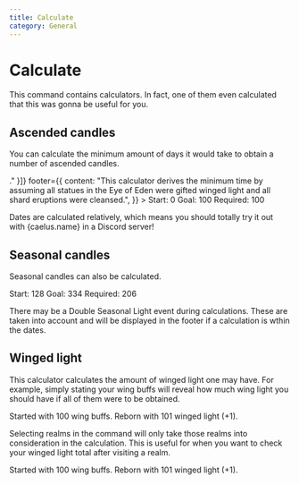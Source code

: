 ```yaml
---
title: Calculate
category: General
---
```



# Calculate

This command contains calculators. In fact, one of them even calculated that this was gonna be useful for you.

## Ascended candles

You can calculate the minimum amount of days it would take to obtain a number of ascended candles.

<DiscordMessages rounded>
	<DiscordMessage
		author={{ avatar: caelus.avatarIcon, bot: true, username: caelus.name }}
		interaction={{
			author: {
				avatar: jiralite.avatarIcon,
				username: jiralite.name,
			},
			command: "/calculate ascended-candles",
		}}
	>
		<DiscordMessageEmbed
			title="Ascended Candle Calculator"
			fields={[{ name: "Result", value: "This goal is first achievable at <date>." }]}
			footer={{
				content:
					"This calculator derives the minimum time by assuming all statues in the Eye of Eden were gifted winged light and all shard eruptions were cleansed.",
			}}
		>
			Start: 0
			Goal: 100
			Required: 100
		</DiscordMessageEmbed>
	</DiscordMessage>

</DiscordMessages>

Dates are calculated relatively, which means you should totally try it out with {caelus.name} in a Discord server!

## Seasonal candles

Seasonal candles can also be calculated.

<DiscordMessages rounded>
	<DiscordMessage
		author={{ avatar: caelus.avatarIcon, bot: true, username: caelus.name }}
		interaction={{
			author: {
				avatar: jiralite.avatarIcon,
				username: jiralite.name,
			},
			command: "/calculate seasonal-candles",
		}}
	>
		<DiscordMessageEmbed
			title="Seasonal Candle Calculator"
			fields={[
				{ name: "Result", value: "42 days" },
				{ name: "Season Pass Result", value: "35 days" },
			]}
		>
			Start: 128
			Goal: 334
			Required: 206
		</DiscordMessageEmbed>
	</DiscordMessage>

</DiscordMessages>

There may be a Double Seasonal Light event during calculations. These are taken into account and will be displayed in the footer if a calculation is wthin the dates.

## Winged light

This calculator calculates the amount of winged light one may have. For example, simply stating your wing buffs will reveal how much wing light you should have if all of them were to be obtained.

<DiscordMessages rounded>
	<DiscordMessage
		author={{ avatar: caelus.avatarIcon, bot: true, username: caelus.name }}
		interaction={{
			author: {
				avatar: jiralite.avatarIcon,
				username: jiralite.name,
			},
			command: "/calculate winged-light",
		}}
	>
		<DiscordMessageEmbed
			title="Winged Light Calculator"
			fields={[
				{ name: "Isles of Dawn", value: "110 (+9)" },
				{ name: "Daylight Prairie", value: "131 (+21)" },
				{ name: "Hidden Forest", value: "150 (+19)" },
				{ name: "Valley of Triumph", value: "167 (+17)" },
				{ name: "Golden Wasteland", value: "185 (+18)" },
				{ name: "Vault of Knowledge", value: "197 (+12)" },
				{ name: "Eye of Eden", value: "207 (+10)" },
				{ name: "Ancient Memory", value: "213 (+6)" },
				{ name: "Total", value: "You should have 213 winged light." },
			]}
		>
			Started with 100 wing buffs.
			Reborn with 101 winged light (+1).
		</DiscordMessageEmbed>
	</DiscordMessage>

</DiscordMessages>

Selecting realms in the command will only take those realms into consideration in the calculation. This is useful for when you want to check your winged light total after visiting a realm.

<DiscordMessages rounded>
	<DiscordMessage
		author={{ avatar: caelus.avatarIcon, bot: true, username: caelus.name }}
		interaction={{
			author: {
				avatar: jiralite.avatarIcon,
				username: jiralite.name,
			},
			command: "/calculate winged-light",
		}}
	>
		<DiscordMessageEmbed
			title="Winged Light Calculator"
			fields={[
				{ name: "Daylight Prairie", value: "122 (+21)" },
				{ name: "Hidden Forest", value: "141 (+19)" },
				{ name: "Vault of Knowledge", value: "153 (+12)" },
				{ name: "Total", value: "You should have 153 winged light." },
			]}
		>
			Started with 100 wing buffs.
			Reborn with 101 winged light (+1).
		</DiscordMessageEmbed>
	</DiscordMessage>

</DiscordMessages>
